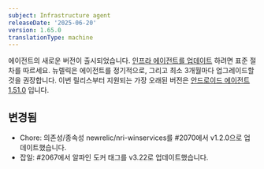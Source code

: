 ```yaml
---
subject: Infrastructure agent
releaseDate: '2025-06-20'
version: 1.65.0
translationType: machine
---
```


에이전트의 새로운 버전이 출시되었습니다. [인프라 에이전트를 업데이트](https://docs.newrelic.com/docs/infrastructure/install-configure-manage-infrastructure/update-or-uninstall/update-infrastructure-agent) 하려면 표준 절차를 따르세요. 뉴렐릭은 에이전트를 정기적으로, 그리고 최소 3개월마다 업그레이드할 것을 권장합니다. 이번 릴리스부터 지원되는 가장 오래된 버전은 [안드로이드 에이전트 1.51.0](https://docs.newrelic.com/docs/release-notes/infrastructure-release-notes/infrastructure-agent-release-notes/new-relic-infrastructure-agent-1510/) 입니다.

## 변경됨

* Chore: 의존성/종속성 newrelic/nri-winservices를 #2070에서 v1.2.0으로 업데이트했습니다.
* 잡일: #2067에서 알파인 도커 태그를 v3.22로 업데이트했습니다.